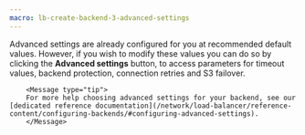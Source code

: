 ```yaml
---
macro: lb-create-backend-3-advanced-settings
---
```


Advanced settings are already configured for you at recommended default values. However, if you wish to modify these values you can do so by clicking the **Advanced settings** button, to access parameters for timeout values, backend protection, connection retries and S3 failover.

        <Message type="tip">
        For more help choosing advanced settings for your backend, see our [dedicated reference documentation](/network/load-balancer/reference-content/configuring-backends/#configuring-advanced-settings).
        </Message>